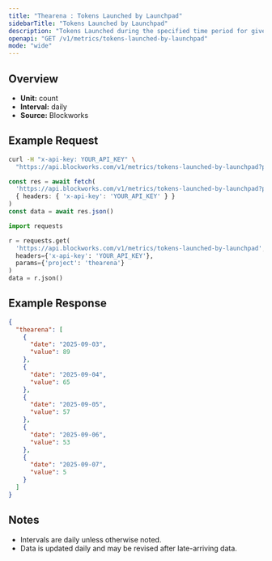 ```yaml
---
title: "Thearena : Tokens Launched by Launchpad"
sidebarTitle: "Tokens Launched by Launchpad"
description: "Tokens Launched during the specified time period for given launchpad."
openapi: "GET /v1/metrics/tokens-launched-by-launchpad"
mode: "wide"
---
```


## Overview

- **Unit:** count
- **Interval:** daily
- **Source:** Blockworks

## Example Request

<CodeGroup>

```bash cURL
curl -H "x-api-key: YOUR_API_KEY" \
  "https://api.blockworks.com/v1/metrics/tokens-launched-by-launchpad?project=thearena"
```

```typescript TypeScript
const res = await fetch(
  'https://api.blockworks.com/v1/metrics/tokens-launched-by-launchpad?project=thearena',
  { headers: { 'x-api-key': 'YOUR_API_KEY' } }
)
const data = await res.json()
```

```python Python
import requests

r = requests.get(
  'https://api.blockworks.com/v1/metrics/tokens-launched-by-launchpad',
  headers={'x-api-key': 'YOUR_API_KEY'},
  params={'project': 'thearena'}
)
data = r.json()
```

</CodeGroup>

## Example Response

```json
{
  "thearena": [
    {
      "date": "2025-09-03",
      "value": 89
    },
    {
      "date": "2025-09-04",
      "value": 65
    },
    {
      "date": "2025-09-05",
      "value": 57
    },
    {
      "date": "2025-09-06",
      "value": 53
    },
    {
      "date": "2025-09-07",
      "value": 5
    }
  ]
}
```

## Notes
- Intervals are daily unless otherwise noted.
- Data is updated daily and may be revised after late-arriving data.
